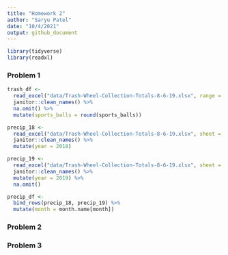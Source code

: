 ```yaml
---
title: "Homework 2"
author: "Saryu Patel"
date: "10/4/2021"
output: github_document
---
```


```r
library(tidyverse)
library(readxl)
```

### Problem 1

```r
trash_df <- 
  read_excel("data/Trash-Wheel-Collection-Totals-8-6-19.xlsx", range = "A2:N408") %>% 
  janitor::clean_names() %>% 
  na.omit() %>% 
  mutate(sports_balls = round(sports_balls))
```

```r
precip_18 <- 
  read_excel("data/Trash-Wheel-Collection-Totals-8-6-19.xlsx", sheet = 5, range = "A2:B14") %>% 
  janitor::clean_names() %>% 
  mutate(year = 2018)

precip_19 <- 
  read_excel("data/Trash-Wheel-Collection-Totals-8-6-19.xlsx", sheet = 4, range = "A2:B14") %>% 
  janitor::clean_names() %>% 
  mutate(year = 2019) %>% 
  na.omit()

precip_df <- 
  bind_rows(precip_18, precip_19) %>% 
  mutate(month = month.name[month])
```

### Problem 2

### Problem 3